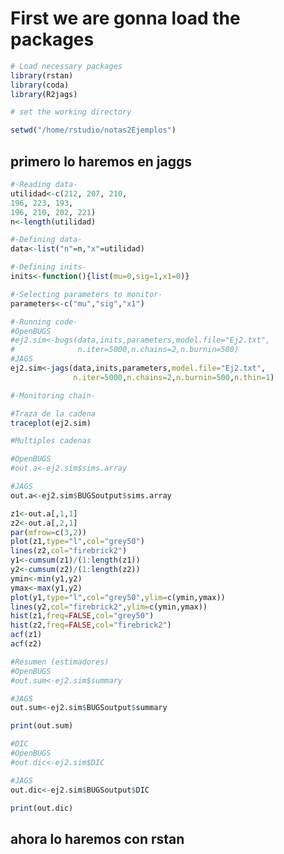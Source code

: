 # First we are gonna load the packages

```r
# Load necessary packages
library(rstan)
library(coda)
library(R2jags)

# set the working directory

setwd("/home/rstudio/notas2Ejemplos")
```

## primero lo haremos en jaggs

```r
#-Reading data-
utilidad<-c(212, 207, 210,
196, 223, 193,
196, 210, 202, 221)
n<-length(utilidad)

#-Defining data-
data<-list("n"=n,"x"=utilidad)

#-Defining inits-
inits<-function(){list(mu=0,sig=1,x1=0)}

#-Selecting parameters to monitor-
parameters<-c("mu","sig","x1")

#-Running code-
#OpenBUGS
#ej2.sim<-bugs(data,inits,parameters,model.file="Ej2.txt",
#              n.iter=5000,n.chains=2,n.burnin=500)
#JAGS
ej2.sim<-jags(data,inits,parameters,model.file="Ej2.txt",
              n.iter=5000,n.chains=2,n.burnin=500,n.thin=1)

#-Monitoring chain-

#Traza de la cadena
traceplot(ej2.sim)

#Multiples cadenas

#OpenBUGS
#out.a<-ej2.sim$sims.array

#JAGS
out.a<-ej2.sim$BUGSoutput$sims.array

z1<-out.a[,1,1]
z2<-out.a[,2,1]
par(mfrow=c(3,2))
plot(z1,type="l",col="grey50")
lines(z2,col="firebrick2")
y1<-cumsum(z1)/(1:length(z1))
y2<-cumsum(z2)/(1:length(z2))
ymin<-min(y1,y2)
ymax<-max(y1,y2)
plot(y1,type="l",col="grey50",ylim=c(ymin,ymax))
lines(y2,col="firebrick2",ylim=c(ymin,ymax))
hist(z1,freq=FALSE,col="grey50")
hist(z2,freq=FALSE,col="firebrick2")
acf(z1)
acf(z2)

#Resumen (estimadores)
#OpenBUGS
#out.sum<-ej2.sim$summary

#JAGS
out.sum<-ej2.sim$BUGSoutput$summary

print(out.sum)

#DIC
#OpenBUGS
#out.dic<-ej2.sim$DIC

#JAGS
out.dic<-ej2.sim$BUGSoutput$DIC

print(out.dic)

```

## ahora lo haremos con rstan

```r

```